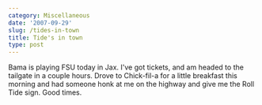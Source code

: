 ```yaml
---
category: Miscellaneous
date: '2007-09-29'
slug: /tides-in-town
title: Tide's in town
type: post
---
```



Bama is playing FSU today in Jax. I've got tickets, and am headed
to the tailgate in a couple hours. Drove to Chick-fil-a for a
little breakfast this morning and had someone honk at me on the
highway and give me the Roll Tide sign. Good times.